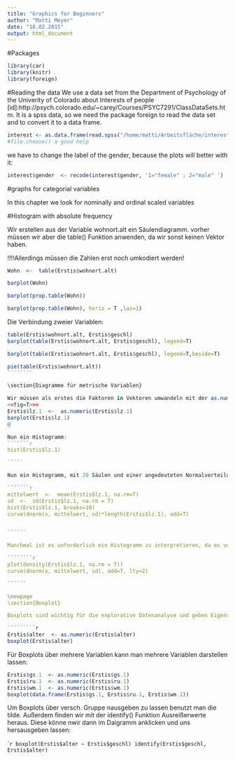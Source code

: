 ```yaml
---
title: "Graphics for Beginners"
author: "Matti Meyer"
date: "18.02.2015"
output: html_document
---
```


#Packages
```r
library(car)
library(knitr)
library(foreign)
````

#Reading the data
We use a data set from the Department of Psychology of the Univerity of Colorado about Interests of people
[id]:http://psych.colorado.edu/~carey/Courses/PSYC7291/ClassDataSets.htm. It is a spss data, so we need the package foreign to read the data set and to convert it to a data frame.
````r
interest <- as.data.frame(read.spss("/home/matti/Arbeitsfläche/interest.sav"))
#file.choose() a good help
````

we have to change the label of the gender, because the plots will better with it:
```````r
interest$gender  <- recode(interest$gender, '1="female" ; 2="male" ')

```````

#graphs for categorial variables

In this chapter we look for nominally and ordinal scaled variables

#Histogram with absolute frequency

Wir erstellen aus der Variable wohnort.alt ein Säulendiagramm. vorher müssen wir aber die table() Funktion anwenden, da wir sonst keinen Vektor haben.

!!!!Allerdings müssen die Zahlen erst noch umkodiert werden!
```r
Wohn  <-  table(Erstis$wohnort.alt)

```````

``````r
barplot(Wohn)

``````


\subsection{Säulendiagramme mit relativen Häufigkeiten}

``````r
barplot(prop.table(Wohn))
``````

``````r
barplot(prop.table(Wohn), horiz = T ,las=1)
```````

Die Verbindung zweier Variablen:





``````r
table(Erstis$wohnort.alt, Erstis$geschl)
barplot(table(Erstis$wohnort.alt, Erstis$geschl), legend=T)
`````````



`````r
barplot(table(Erstis$wohnort.alt, Erstis$geschl), legend=T,beside=T)
```````

\subsection{Kreisdiagramme}

`````````r
pie(table(Erstis$wohnort.alt))
````````

\section{Diagramme für metrische Variablen}

Wir müssen als erstes die Faktoren in Vektoren umwandeln mit der as.numeric() Funktion. Dann bilden wir mit der barplot Funktion ein Säulendiagramm.
<<fig=T>>=
Erstis$lz.1  <-  as.numeric(Erstis$lz.1)
barplot(Erstis$lz.1)
@

Nun ein Histogramm:
```````r

hist(Erstis$lz.1)

`````

Nun ein Histogramm, mit 20 Säulen und einer angedeuteten Normalverteilung:

```````r
mittelwert  <-  mean(Erstis$lz.1, na.rm=T)
sd  <-  sd(Erstis$lz.1, na.rm = T)
hist(Erstis$lz.1, breaks=10)
curve(dnorm(x, mittelwert, sd)*length(Erstis$lz.1), add=T)


``````

Manchmal ist es unforderlich ein Histogramm zu interpretieren, da es von der Anzahl von Balken abhängt. Besser ist es da ein Kerndichtediagramm zu nehmen, dass eine durchgezogene Linie verwendet:

````````r

plot(density(Erstis$lz.1, na.rm = T))
curve(dnorm(x, mittelwert, sd), add=T, lty=2)

``````

\newpage
\section{Boxplot}

Boxplots sind wichtig für die explorative Datenanalyse und geben Eigenschaften über die Verteilung an. Hier das Alter der VPN:

`````````r
Erstis$alter  <- as.numeric(Erstis$alter)
boxplot(Erstis$alter)
`````````


Für Boxplots über mehrere Variablen kann man mehrere Variablen darstellen lassen:
````````r
Erstis$gs.1  <- as.numeric(Erstis$gs.1)
Erstis$ru.1  <- as.numeric(Erstis$ru.1)
Erstis$wm.1  <- as.numeric(Erstis$wm.1)
boxplot(data.frame(Erstis$gs.1, Erstis$ru.1, Erstis$wm.1))
`````````

Um Boxplots über versch. Gruppe nausgeben zu lassen benutzt man die tilde. Außerdem finden wir mit der identify() Funktion Ausreißerwerte heraus. Diese könne nwir dann im Daigramm anklicken und uns hersausgeben lassen:

````````r
boxplot(Erstis$alter ~ Erstis$geschl)
identify(Erstis$geschl, Erstis$alter)
```````

